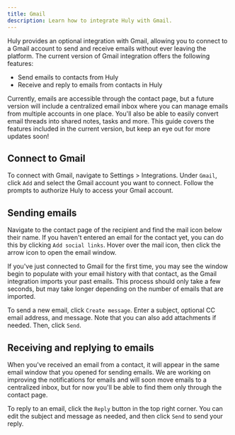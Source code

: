 ```yaml
---
title: Gmail
description: Learn how to integrate Huly with Gmail.
---
```


Huly provides an optional integration with Gmail, allowing you to connect to a Gmail account to send and receive emails without ever leaving the platform. The current version of Gmail integration offers the following features:

* Send emails to contacts from Huly
* Receive and reply to emails from contacts in Huly

Currently, emails are accessible through the contact page, but a future version will include a centralized email inbox where you can manage emails from multiple accounts in one place. You'll also be able to easily convert email threads into shared notes, tasks and more. This guide covers the features included in the current version, but keep an eye out for more updates soon!

## Connect to Gmail

To connect with Gmail, navigate to Settings > Integrations. Under `Gmail`, click `Add` and select the Gmail account you want to connect. Follow the prompts to authorize Huly to access your Gmail account.

## Sending emails

Navigate to the contact page of the recipient and find the mail icon below their name. If you haven't entered an email for the contact yet, you can do this by clicking `Add social links`. Hover over the mail icon, then click the arrow icon to open the email window. 

If you've just connected to Gmail for the first time, you may see the window begin to populate with your email history with that contact, as the Gmail integration imports your past emails. This process should only take a few seconds, but may take longer depending on the number of emails that are imported.

To send a new email, click `Create message`. Enter a subject, optional CC email address, and message. Note that you can also add attachments if needed. Then, click `Send`.

## Receiving and replying to emails

When you've received an email from a contact, it will appear in the same email window that you opened for sending emails. We are working on improving the notifications for emails and will soon move emails to a centralized inbox, but for now you'll be able to find them only through the contact page.

To reply to an email, click the `Reply` button in the top right corner. You can edit the subject and message as needed, and then click `Send` to send your reply.